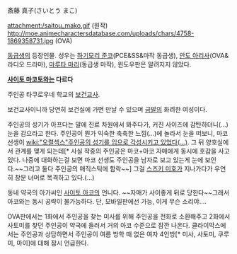 斎藤 真子(さいとう まこ)

attachment:/saitou_mako.gif
(원작)
http://moe.animecharactersdatabase.com/uploads/chars/4758-1869358731.jpg
(OVA)

[[동급생]]의 등장인물.
성우는 [[하기모리 준코]](PCE&SS&마작 동급생), [[안도 아리사]](OVA&라디오 드라마), [[마루타 마리]](동급생 마작), 윈도우판은 알려지지 않았다.

'''[[사이토 마코토]]와는 다르다'''

주인공 타쿠로우네 학교의 [[보건교사]].

보건교사이니까 당연히 보건실에 가면 만날 수 있으며 [[금발]]의 화려한 여성이다.

주인공의 성기가 아프다는 말에 진료 차원에서 봐주다가, 커진 사이즈에 감탄하더니(…) 눈을 감으라고 한다. 주인공이 뭔가 익숙한 축축한 느낌(…)에 놀라서 눈을 떠보니, 마코 선생이 [[wiki:"오럴섹스"주인공의 성기를 입으로 각성시키고 있었다(…)]]. 그 뒤 양호실에서 관계를 맺게 되는데[* 사실 작중의 주인공은 마코+아코 자매에게 동시에 호감을 사고있다. 나중에 대화하는걸 보면 마코 선생도 주인공을 남자로 보고 있는게 눈에 보인다.~~그리고 둘다 주인공의 매직스틱에 함락~~] 그걸 [[스즈키 미호]]가 지나가다가 우연히 창문 너머로 목격하고 있다.(…)

동네 약국의 아가씨인 [[사이토 아코]]의 언니다. ~~자매가 사이좋게 뒤로 당한다~~그래서 아코와는 동시 공략이 불가능하다. 단, 모바일판에선 가능, 이게 무슨 소리야….

OVA판에서는 1화에서 주인공을 찾는 미사를 위해 주인공을 전화로 소환해주고 2화에서 사토미를 찾던 주인공이 약국에 들러서 거의 아코 수준으로 잠깐 나온다. 클라이막스에서는 주인공과 상담하면서 주인공이 여름 방학 때 없은 여자 4인방[* 미사, 사토미, 쿠루미, 마이]에 대해 잠시 언급한다.

